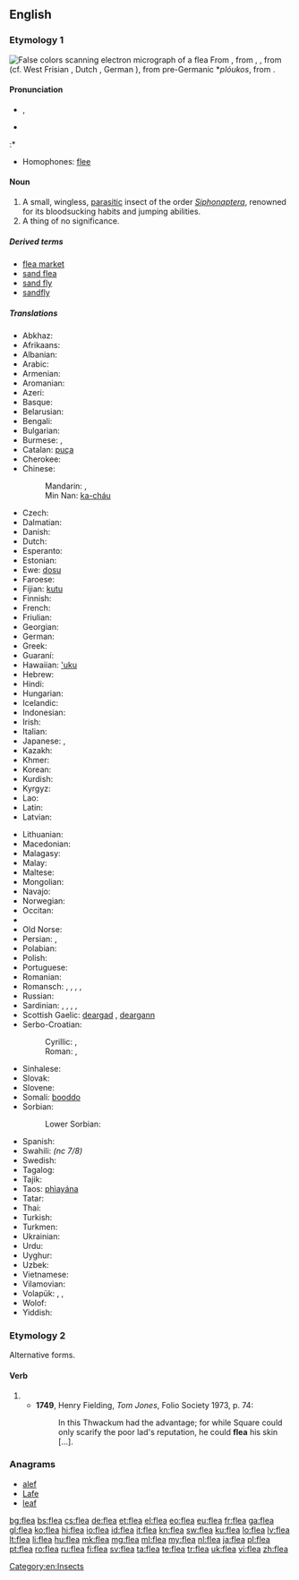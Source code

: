 {{also|fleá}}
==English==
{{wikipedia}}

===Etymology 1===
[[File:Flea Scanning Electron Micrograph False Color.jpg|thumb|False colors scanning electron micrograph of a flea]]
From {{etyl|enm|en}} {{term|fle|lang=enm}}, from {{etyl|ang|en}} {{term|fleah|flēah|lang=ang}}, {{term|flea|flēa|lang=ang}}, from {{etyl|gem-pro|en}} {{recons|flauhaz|lang=gem-pro}} (cf. West Frisian {{term|flie|lang=fy}}, Dutch {{term|vlo|lang=nl}}, German {{term|Floh|lang=de}}), from pre-Germanic *''plóukos'', from {{etyl|ine-pro|en}} {{recons|plúsis|lang=ine-pro}}.

====Pronunciation====
* {{IPA|/fliː/}}, {{X-SAMPA|/fli:/}}
* {{audio|en-us-flea.ogg|Audio (US)}}

:* {{rhymes|iː}}
* Homophones: [[flee]]

====Noun====
{{en-noun}}

# A small, wingless, [[parasitic]] insect of the order ''[[Siphonaptera]]'', renowned for its bloodsucking habits and jumping abilities.
# A thing of no significance.<!--See "dead dog"-->

=====Derived terms=====
* [[flea market]]
* [[sand flea]]
* [[sand fly]]
* [[sandfly]]

=====Translations=====
{{trans-top|parasitic insect}}
* Abkhaz: {{t-|ab|аӡ|tr=aʒ|sc=Cyrl}}
* Afrikaans: {{t-|af|vlooi}}
* Albanian: {{t+|sq|plesht|m}}
* Arabic: {{t-|ar|برغوث|m|tr=burġūṯ}}
* Armenian: {{t-|hy|լու|tr=lu}}
* Aromanian: {{t-|rup|puric}}
* Azeri: {{t-|az|birə}}
* Basque: {{t-|eu|arkakuso}}
* Belarusian: {{t-|be|блыха|f|tr=blyxá|sc=Cyrl}}
* Bengali: {{t-|bn|উপমক্ষিকা|tr=upômôkshika|sc=Beng}}
* Bulgarian: {{t+|bg|бълха|f|tr=bǎlhá}}
* Burmese: {{t+|my|လှေး|tr=hlei:|sc=Mymr}}, {{t+|my|အလှေး|tr=ahlei:|sc=Mymr}}
* Catalan: [[puça]] {{f}}
* Cherokee: {{t-|chr|ᏣᏑᎦ|tr=tsasuga|sc=Cher}}
* Chinese:
*: Mandarin: {{t+|cmn|蚤|tr=zǎo|sc=Hani}}, {{t|cmn|跳蚤|tr=tiàozǎo|sc=Hani}}
*: Min Nan: [[ka-cháu]]
* Czech: {{t+|cs|blecha|f}}
* Dalmatian: {{tø|dlm|pulco|m}}
* Danish: {{t-|da|loppe|c}}
* Dutch: {{t+|nl|vlo|f}}
* Esperanto: {{t+|eo|pulo}}
* Estonian: {{t-|et|kirp}}
* Ewe: [[dosu]] {{n}}
* Faroese: {{t-|fo|loppa|f}}
* Fijian: [[kutu]]
* Finnish: {{t+|fi|kirppu}}
* French: {{t+|fr|puce|f}}
* Friulian: {{tø|fur|pulč|f}}
* Georgian: {{t-|ka|რწყილი|tr=rts‘q‘ili|sc=Geor}}
* German: {{t+|de|Floh|m}}
* Greek: {{t+|el|ψύλλος|m|tr=psýllos}}
* Guaraní: {{t-|gn|tûngusu}}
* Hawaiian: [['uku]]
* Hebrew: {{t-|he|פרעוש|tr=parósh|sc=Hebr}}
* Hindi: {{t-|hi|पिस्सू|tr=pissū|sc=Deva}}
* Hungarian: {{t+|hu|bolha}}
* Icelandic: {{t+|is|fló|f}}
* Indonesian: {{t+|id|kutu}}
* Irish: {{t+|ga|dreancaid|f}}
* Italian: {{t+|it|pulce|f}}
* Japanese: {{t+|ja|蚤|tr=のみ, nomi}}, {{t-|ja|ノミ|tr=nomi}}
* Kazakh: {{t|kk|бүрге|tr=bürge|sc=Cyrl}}
* Khmer: {{t-|km|ចៃឆ្កែ|tr=jai chgai|sc=Khmr}}
* Korean: {{t+|ko|벼룩|tr=byeoruk|sc=Kore}}
* Kurdish: {{t+|ku|kêç}}
* Kyrgyz: {{t-|ky|бүргө|tr=bürgö|sc=Cyrl}}
* Lao: {{t-|lo|ໝັດ|tr=mat|sc=Laoo}}
* Latin: {{t+|la|pulex|m}}
* Latvian: {{t+|lv|blusa|f}}
{{trans-mid}}
* Lithuanian: {{t+|lt|blusa|f}}
* Macedonian: {{t-|mk|болва|f|tr=bólva|sc=Cyrl}}
* Malagasy: {{t+|mg|parasy}}
* Malay: {{t+|ms|kutu}}
* Maltese: {{t-|mt|bergħud|m}}
* Mongolian: {{t-|mn|нохой бөөс|tr=nohoy böös|sc=Cyrl}}
* Navajo: {{tø|nv|yaaʼ}}
* Norwegian: {{t-|no|loppe|f}}
* Occitan: {{t-|oc|piusa|f}}
* {{trreq|ang}}
* Old Norse: {{tø|non|fló|f}}
* Persian: {{t+|fa|کک|tr=kek}}, {{t+|fa|کیک|tr=keyk}}
* Polabian: {{tø|pox|blåxă|f}}
* Polish: {{t+|pl|pchła|f}}
* Portuguese: {{t+|pt|pulga|f}}
* Romanian: {{t+|ro|purice|m}}
* Romansch: {{t-|rm|pilesch}}, {{t-|rm|pelisch}}, {{t-|rm|pelesch}}, {{t-|rm|pülesch}}, {{t-|rm|pülsch}}
* Russian: {{t+|ru|блоха|f|tr=bloxá}}
* Sardinian: {{t-|sc|puighi}}, {{t-|sc|puliche}}, {{t-|sc|pulige}}, {{t-|sc|pulighe}}, {{t-|sc|pulixi}}
* Scottish Gaelic: [[deargad]] {{f}}, [[deargann]] {{f}}
* Serbo-Croatian:
*: Cyrillic: {{t-|sh|бува|f}}, {{t-|sh|буха|f}}
*: Roman: {{t-|sh|buva|f}}, {{t-|sh|buha|f}}
* Sinhalese: {{t-|si|බලුමැක්‍කා|tr=balumækkā|sc=Sinh}}
* Slovak: {{t-|sk|blcha|f}}
* Slovene: {{t+|sl|bolha|f}}
* Somali: [[booddo]]
* Sorbian:
*: Lower Sorbian: {{tø|dsb|pcha|f}}
* Spanish: {{t+|es|pulga|f}}
* Swahili: {{t+|sw|kiroboto}} ''(nc 7/8)''
* Swedish: {{t+|sv|loppa|c}}
* Tagalog: {{t-|tl|pulgas}}
* Tajik: {{t-|tg|кайк|tr=kayk|sc=Cyrl}}
* Taos: [[phìayána]]
* Tatar: {{t+|tt|борча|tr=borça|sc=Cyrl}}
* Thai: {{t-|th|หมัด|tr=màt|sc=Thai}}
* Turkish: {{t+|tr|pire}}
* Turkmen: {{t+|tk|büre}}
* Ukrainian: {{t+|uk|блоха|f|tr=bloxá}}
* Urdu: {{t-|ur|پسو|tr=pissū|sc=ur-Arab}}
* Uyghur: {{t-|ug|بۈرگە|sc=ug-Arab}}
* Uzbek: {{t-|uz|burga}}
* Vietnamese: {{t-|vi|con bọ chét}}
* Vilamovian: {{tø|wym|fłuch|m}}
* Volapük: {{qualifier|male or female}} {{t+|vo|flib}}, {{qualifier|male}} {{t-|vo|hiflib}}, {{qualifier|female}} {{t-|vo|jiflib}}
* Wolof: {{t+|wo|fel|alt=fel wi}}
* Yiddish: {{t-|yi|פֿלױ|tr=floy|sc=Hebr}}
{{trans-bottom}}

===Etymology 2===
Alternative forms.

====Verb====
{{head|en|verb}}

# {{obsolete spelling of|flay}}
#* '''1749''', Henry Fielding, ''Tom Jones'', Folio Society 1973, p. 74:
#*: In this Thwackum had the advantage; for while Square could only scarify the poor lad's reputation, he could '''flea''' his skin [...].

===Anagrams===
* [[alef#English|alef]]
* [[Lafe#English|Lafe]]
* [[leaf#English|leaf]]

[[Category:en:Insects]]

[[bg:flea]]
[[bs:flea]]
[[cs:flea]]
[[de:flea]]
[[et:flea]]
[[el:flea]]
[[eo:flea]]
[[eu:flea]]
[[fr:flea]]
[[ga:flea]]
[[gl:flea]]
[[ko:flea]]
[[hi:flea]]
[[io:flea]]
[[id:flea]]
[[it:flea]]
[[kn:flea]]
[[sw:flea]]
[[ku:flea]]
[[lo:flea]]
[[lv:flea]]
[[lt:flea]]
[[li:flea]]
[[hu:flea]]
[[mk:flea]]
[[mg:flea]]
[[ml:flea]]
[[my:flea]]
[[nl:flea]]
[[ja:flea]]
[[pl:flea]]
[[pt:flea]]
[[ro:flea]]
[[ru:flea]]
[[fi:flea]]
[[sv:flea]]
[[ta:flea]]
[[te:flea]]
[[tr:flea]]
[[uk:flea]]
[[vi:flea]]
[[zh:flea]]
